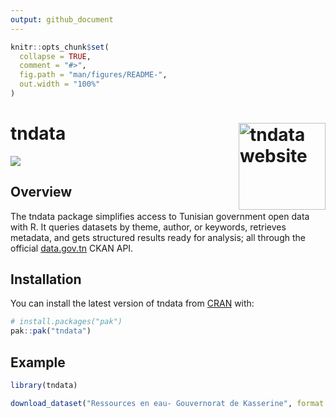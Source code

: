 ```yaml
---
output: github_document
---
```


<!-- README.md is generated from README.Rmd. Please edit that file -->

```r
knitr::opts_chunk$set(
  collapse = TRUE,
  comment = "#>",
  fig.path = "man/figures/README-",
  out.width = "100%"
)
```

# tndata <a href="http://aymennasri.me/tndata/"><img src="man/figures/logo.png" align="right" height="139" alt="tndata website" /></a>

<!-- badges: start -->
[![](https://cranlogs.r-pkg.org/badges/grand-total/tndata)](https://cran.r-project.org/package=tndata)
<!-- badges: end -->

## Overview

The tndata package simplifies access to Tunisian government open data with R. It queries datasets by theme, author, or keywords, retrieves metadata, and gets structured results ready for analysis; all through the official [data.gov.tn](https://data.gov.tn/fr/) CKAN API.

## Installation

You can install the latest version of tndata from [CRAN](https://cran.r-project.org/package=tndata) with:

``` r
# install.packages("pak")
pak::pak("tndata")
```

## Example

``` r
library(tndata)

download_dataset("Ressources en eau- Gouvernorat de Kasserine", format = "xls")
```
